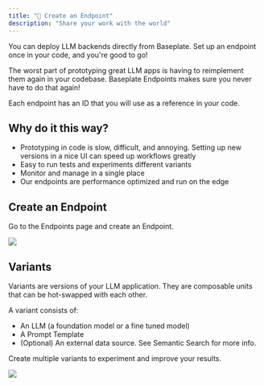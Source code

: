 ```yaml
---
title: "🚀 Create an Endpoint"
description: "Share your work with the world"
---
```


<Tip>
  You can deploy LLM backends directly from Baseplate. Set up an endpoint once
  in your code, and you're good to go!
</Tip>

The worst part of prototyping great LLM apps is having to reimplement them again
in your codebase. Baseplate Endpoints makes sure you never have to do that
again!

Each endpoint has an ID that you will use as a reference in your code.

## Why do it this way?

- Prototyping in code is slow, difficult, and annoying. Setting up new versions
  in a nice UI can speed up workflows greatly
- Easy to run tests and experiments different variants
- Monitor and manage in a single place
- Our endpoints are performance optimized and run on the edge

## Create an Endpoint

Go to the Endpoints page and create an Endpoint.

<Frame caption="Endpoints take your prototyped LLM and creates a ready to use API!">
  <img src="/images/create-an-endpoint.png" />
</Frame>

## Variants

Variants are versions of your LLM application. They are composable units that
can be hot-swapped with each other.

A variant consists of:

- An LLM (a foundation model or a fine tuned model)
- A Prompt Template
- (Optional) An external data source. See Semantic Search for more info.

Create multiple variants to experiment and improve your results.

<Frame caption="Create multiple variants to experiment and improve your results.">
  <img src="/images/create-an-endpoint-2.png" />
</Frame>
